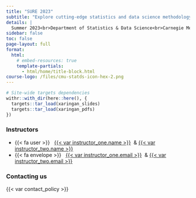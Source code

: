 ```yaml
---
title: "SURE 2023"
subtitle: "Explore cutting-edge statistics and data science methodology with applications in sports and health analytics"
details: |
  Summer 2023<br>Department of Statistics & Data Science<br>Carnegie Mellon University
sidebar: false
toc: false
page-layout: full
format:
  html:
    # embed-resources: true
    template-partials:
      - html/home/title-block.html
course-logo: /files/cmu-statds-icon-hex-2.png
---
```


```r
# Site-wide targets dependencies
withr::with_dir(here::here(), {
  targets::tar_load(xaringan_slides)
  targets::tar_load(xaringan_pdfs)
})
```

::: {.home}

::: {.grid .course-details}

<!-- ::: {.g-col-12 .g-col-sm-6 .g-col-md-4} -->
::: {.g-col-8 .g-col-md-8}

### Instructors

- {{< fa user >}} &nbsp; [{{< var instructor_one.name >}}]({{< var instructor_two.url >}}) &nbsp;& [{{< var instructor_two.name >}}]({{< var instructor_two.url >}})
<!-- - {{< fa university >}} &nbsp; {{< var instructor.office >}} -->
- {{< fa envelope >}} &nbsp; <a href="mailto:{{< var instructor_one.email >}}">{{< var instructor_one.email >}}</a>  &nbsp;& <a href="mailto:{{< var instructor_two.email >}}">{{< var instructor_two.email >}}</a>
<!-- - {{< fa brands twitter >}} &nbsp; [{{< var instructor.twitter >}}](https://www.twitter.com/{{< var instructor.twitter >}}) -->
<!-- - {{< fa calendar-check >}} &nbsp; [Schedule an appointment]({{< var instructor.appointment_url >}}) -->
:::

<!-- ::: {.g-col-12 .g-col-sm-6 .g-col-md-4} -->
<!-- ### Course details -->

<!-- - {{< fa calendar >}} &nbsp; {{< var course.days >}} -->
<!-- - {{< fa calendar-alt >}} &nbsp; {{< var course.dates >}} -->
<!-- - {{< fa clock >}} &nbsp; {{< var course.time >}} -->
<!-- - {{< fa location-dot >}} &nbsp; {{< var course.location >}} -->
<!-- ::: -->

::: {.g-col-6 .g-col-md-8 .contact-policy}
### Contacting us

{{< var contact_policy >}}
:::

:::

:::
